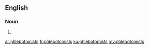 ==English==

===Noun===
{{head|en}}

# {{plural of|phlebotomist}}

[[ar:phlebotomists]]
[[fr:phlebotomists]]
[[ku:phlebotomists]]
[[my:phlebotomists]]